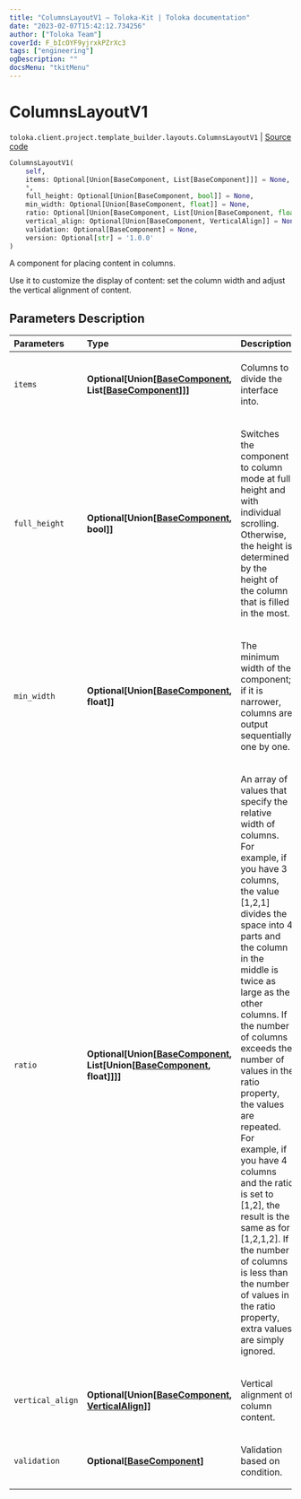 ```yaml
---
title: "ColumnsLayoutV1 — Toloka-Kit | Toloka documentation"
date: "2023-02-07T15:42:12.734256"
author: ["Toloka Team"]
coverId: F_bIcOYF9yjrxkPZrXc3
tags: ["engineering"]
ogDescription: ""
docsMenu: "tkitMenu"
---
```


# ColumnsLayoutV1
`toloka.client.project.template_builder.layouts.ColumnsLayoutV1` | [Source code](https://github.com/Toloka/toloka-kit/blob/v1.1.3/src/client/project/template_builder/layouts.py#L58)

```python
ColumnsLayoutV1(
    self,
    items: Optional[Union[BaseComponent, List[BaseComponent]]] = None,
    *,
    full_height: Optional[Union[BaseComponent, bool]] = None,
    min_width: Optional[Union[BaseComponent, float]] = None,
    ratio: Optional[Union[BaseComponent, List[Union[BaseComponent, float]]]] = None,
    vertical_align: Optional[Union[BaseComponent, VerticalAlign]] = None,
    validation: Optional[BaseComponent] = None,
    version: Optional[str] = '1.0.0'
)
```

A component for placing content in columns.

Use it to customize the display of content: set the column width and adjust the vertical alignment of content.

## Parameters Description

| Parameters | Type | Description |
| :----------| :----| :-----------|
`items`|**Optional\[Union\[[BaseComponent](/docs/toloka-kit/reference/toloka.client.project.template_builder.base.BaseComponent), List\[[BaseComponent](/docs/toloka-kit/reference/toloka.client.project.template_builder.base.BaseComponent)\]\]\]**|<p>Columns to divide the interface into.</p>
`full_height`|**Optional\[Union\[[BaseComponent](/docs/toloka-kit/reference/toloka.client.project.template_builder.base.BaseComponent), bool\]\]**|<p>Switches the component to column mode at full height and with individual scrolling. Otherwise, the height is determined by the height of the column that is filled in the most.</p>
`min_width`|**Optional\[Union\[[BaseComponent](/docs/toloka-kit/reference/toloka.client.project.template_builder.base.BaseComponent), float\]\]**|<p>The minimum width of the component; if it is narrower, columns are output sequentially, one by one.</p>
`ratio`|**Optional\[Union\[[BaseComponent](/docs/toloka-kit/reference/toloka.client.project.template_builder.base.BaseComponent), List\[Union\[[BaseComponent](/docs/toloka-kit/reference/toloka.client.project.template_builder.base.BaseComponent), float\]\]\]\]**|<p>An array of values that specify the relative width of columns. For example, if you have 3 columns, the value [1,2,1] divides the space into 4 parts and the column in the middle is twice as large as the other columns. If the number of columns exceeds the number of values in the ratio property, the values are repeated. For example, if you have 4 columns and the ratio is set to [1,2], the result is the same as for [1,2,1,2]. If the number of columns is less than the number of values in the ratio property, extra values are simply ignored.</p>
`vertical_align`|**Optional\[Union\[[BaseComponent](/docs/toloka-kit/reference/toloka.client.project.template_builder.base.BaseComponent), [VerticalAlign](/docs/toloka-kit/reference/toloka.client.project.template_builder.layouts.ColumnsLayoutV1.VerticalAlign)\]\]**|<p>Vertical alignment of column content.</p>
`validation`|**Optional\[[BaseComponent](/docs/toloka-kit/reference/toloka.client.project.template_builder.base.BaseComponent)\]**|<p>Validation based on condition.</p>
